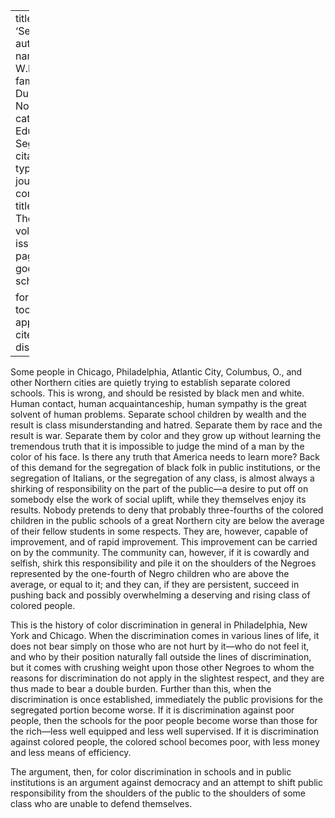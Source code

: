 
---
title: 'Segregation'
author:
  - name:
      given: W.E.B.
      family: Du Bois
date: Nov. 1910
categories: 
  - Education
  - Segregation
citation: 
  type: article-journal
  container-title: The Crisis
  volume: 1
  issue: 1
  page: 10-11
google-scholar: true

format:
  html:
    toc: false
    appendix-cite-as: display
---


Some people in Chicago, Philadelphia, Atlantic City, Columbus, O., and other Northern cities are quietly trying to establish separate colored schools. This is wrong, and should be resisted by black men and white. Human contact, human acquaintanceship, human sympathy is the great solvent of human problems. Separate school children by wealth and the result is class misunderstanding and hatred. Separate them by race and the result is war. Separate them by color and they grow up without learning the tremendous truth that it is impossible to judge the mind of a man by the color of his face. Is there any truth that America needs to learn more? Back of this demand for the segregation of black folk in public institutions, or the segregation of Italians, or the segregation of any class, is almost always a shirking of responsibility on the part of the public---a desire to put off on somebody else the work of social uplift, while they themselves enjoy its results. Nobody pretends to deny that probably three-fourths of the colored children in the public schools of a great Northern city are below the average of their fellow students in some respects. They are, however, capable of improvement, and of rapid improvement. This improvement can be carried on by the community. The community can, however, if it is cowardly and selfish, shirk this responsibility and pile it on the shoulders of the Negroes represented by the one-fourth of Negro children who are above the average, or equal to it; and they can, if they are persistent, succeed in pushing back and possibly overwhelming a deserving and rising class of colored people.

This is the history of color discrimination in general in Philadelphia, New York and Chicago. When the discrimination comes in various lines of life, it does not bear simply on those who are not hurt by it---who do not feel it, and who by their position naturally fall outside the lines of discrimination, but it comes with crushing weight upon those other Negroes to whom the reasons for discrimination do not apply in the slightest respect, and they are thus made to bear a double burden. Further than this, when the discrimination is once established, immediately the public provisions for the segregated portion become worse. If it is discrimination against poor people, then the schools for the poor people become worse than those for the rich---less well equipped and less well supervised. If it is discrimination against colored people, the colored school becomes poor, with less money and less means of efficiency.

The argument, then, for color discrimination in schools and in public institutions is an argument against democracy and an attempt to shift public responsibility from the shoulders of the public to the shoulders of some class who are unable to defend themselves.

